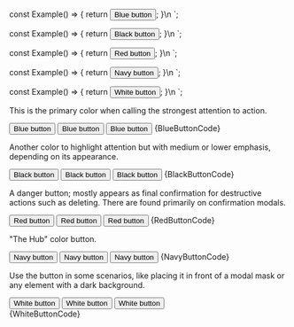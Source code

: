 
const Example() => {
	return <Button color="blue">Blue button</Button>;
}\n
`;

const Example() => {
	return <Button color="black">Black button</Button>;
}\n
`;

const Example() => {
	return <Button color="red">Red button</Button>;
}\n
`;

const Example() => {
	return <Button color="navy">Navy button</Button>;
}\n
`;

const Example() => {
	return <Button color="white">White button</Button>;
}\n
`;

<Section title="Blue" contained={true} border={true} style={{ paddingRight: 0, paddingLeft: 0 }}>
	<p>This is the primary color when calling the strongest attention to action.</p>
	<Preview wrapper={true}>
		<Button color="blue" theme="primary">Blue button</Button>
		<Button color="blue" theme="secondary">Blue button</Button>
		<Button color="blue" theme="tertiary">Blue button</Button>
	</Preview>
	<Snippet language="js">{BlueButtonCode}</Snippet>
</Section>

<Section title="Black" contained={true} border={true} style={{ paddingRight: 0, paddingLeft: 0 }}>
	<p>Another color to highlight attention but with medium or lower emphasis, depending on its appearance.</p>
	<Preview wrapper={true}>
		<Button color="black" theme="primary">Black button</Button>
		<Button color="black" theme="secondary">Black button</Button>
		<Button color="black" theme="tertiary">Black button</Button>
	</Preview>
	<Snippet language="js">{BlackButtonCode}</Snippet>
</Section>

<Section title="Red" contained={true} border={true} style={{ paddingRight: 0, paddingLeft: 0 }}>
	<p>A danger button; mostly appears as final confirmation for destructive actions such as deleting. There are found primarily on confirmation modals.</p>
	<Preview wrapper={true}>
		<Button color="red" theme="primary">Red button</Button>
		<Button color="red" theme="secondary">Red button</Button>
		<Button color="red" theme="tertiary">Red button</Button>
	</Preview>
	<Snippet language="js">{RedButtonCode}</Snippet>
</Section>

<Section title="Navy" contained={true} border={true} style={{ paddingRight: 0, paddingLeft: 0 }}>
	<p>"The Hub" color button.</p>
	<Preview wrapper={true}>
		<Button color="navy" theme="primary">Navy button</Button>
		<Button color="navy" theme="secondary">Navy button</Button>
		<Button color="navy" theme="tertiary">Navy button</Button>
	</Preview>
	<Snippet language="js">{NavyButtonCode}</Snippet>
</Section>

<Section title="White" contained={true} style={{ paddingRight: 0, paddingBottom: 0, paddingLeft: 0 }}>
	<p>Use the button in some scenarios, like placing it in front of a modal mask or any element with a dark background.</p>
	<Preview wrapper={true}>
		<div style={{ padding: 30, borderRadius: 4, background: '#333' }}>
			<Button color="white" theme="primary">White button</Button>
			<Button color="white" theme="secondary">White button</Button>
			<Button color="white" theme="tertiary">White button</Button>
		</div>
	</Preview>
	<Snippet language="js">{WhiteButtonCode}</Snippet>
</Section>
